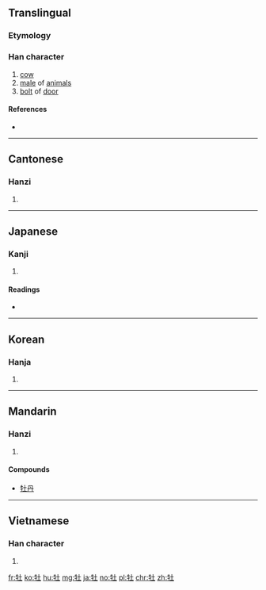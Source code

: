 {{also|牝}}
==Translingual==

===Etymology===
{{Han compound|牛|土|c1=s|c2=p|t1=cattle|ls=psc}}

===Han character===
{{Han char|rn=93|rad=牛|as=03|sn=7|four=24510|canj=HQG|ids=⿰牛土}}

# [[cow]]
# [[male]] of [[animal]]s
# [[bolt]] of [[door]]

====References====
* {{Han ref|kx=0697.110|dkj=19933|dj=1110.010|hdz=31801.020|uh=7261|ud=29281|bh=A864|bd=43108}}

----

==Cantonese==

===Hanzi===
{{yue-hanzi|jyut=|y=[[maau5]]}}

# {{defn|lang=yue|sort=牛03}}

----

==Japanese==

===Kanji===
{{ja-kanji|grade=|rs=牛03}}

# {{defn|lang=ja|sort=牛03}}

====Readings====
* {{ja-readings|goon=[[む]] (mu), [[も]] (mo)|kanyoon=[[ぼ]] (bo)|kanon=[[ぼう]] (bō)|kun=[[おす]] (osu)}}

----

==Korean==

===Hanja===
{{ko-hanja|hangeul=모|eumhun=|rv=mo|mr=mo|y=mo}}

# {{defn|lang=ko|sort=牛03}}

----

==Mandarin==

===Hanzi===
{{cmn-hanzi|pin=[[lào]] ([[lao4]]), [[lóu]] ([[lou2]]), [[mǔ]] ([[mu3]])|wg=lao<sup>4</sup>, lou<sup>2</sup>, mu<sup>3</sup>}}

# {{defn|lang=cmn|sort=牛03}}

====Compounds====
* [[牡丹]]

----

==Vietnamese==

===Han character===
{{vi-hantu|[[mẫu]]|rs=牛03}}

# {{defn|lang=vi|sort=牛03}}

[[fr:牡]]
[[ko:牡]]
[[hu:牡]]
[[mg:牡]]
[[ja:牡]]
[[no:牡]]
[[pl:牡]]
[[chr:牡]]
[[zh:牡]]